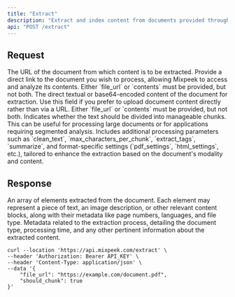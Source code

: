 ```yaml
---
title: "Extract"
description: "Extract and index content from documents provided through a URL or direct content input on the Mixpeek platform. This endpoint is designed to process documents in various formats, making their content searchable and accessible. It's perfect for extracting valuable insights and information with precision."
api: "POST /extract"
---
```


## Request

<ParamField body="file_url" type="string" optional>
  The URL of the document from which content is to be extracted. Provide a direct link to the document you wish to process, allowing Mixpeek to access and analyze its contents. Either `file_url` or `contents` must be provided, but not both.
</ParamField>

<ParamField body="contents" type="string" optional>
  The direct textual or base64-encoded content of the document for extraction. Use this field if you prefer to upload document content directly rather than via a URL. Either `file_url` or `contents` must be provided, but not both.
</ParamField>

<ParamField body="should_chunk" type="boolean" optional>
  Indicates whether the text should be divided into manageable chunks. This can be useful for processing large documents or for applications requiring segmented analysis.
</ParamField>

<ParamField body="other_parameters" type="string" optional>
  Includes additional processing parameters such as `clean_text`, `max_characters_per_chunk`, `extract_tags`, `summarize`, and format-specific settings (`pdf_settings`, `html_settings`, etc.), tailored to enhance the extraction based on the document's modality and content.
</ParamField>

## Response

<ResponseField name="output" type="array" required>
  An array of elements extracted from the document. Each element may represent a piece of text, an image description, or other relevant content blocks, along with their metadata like page numbers, languages, and file type.
</ResponseField>

<ResponseField name="metadata" type="object" required>
  Metadata related to the extraction process, detailing the document type, processing time, and any other pertinent information about the extracted content.
</ResponseField>

<RequestExample>

```shell Shell
curl --location 'https://api.mixpeek.com/extract' \
--header 'Authorization: Bearer API_KEY' \
--header 'Content-Type: application/json' \
--data '{
    "file_url": "https://example.com/document.pdf",
    "should_chunk": true
}'
```
</RequestExample>
